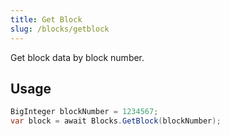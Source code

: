 ```yaml
---
title: Get Block
slug: /blocks/getblock
---
```


Get block data by block number.

## Usage

```csharp
BigInteger blockNumber = 1234567;
var block = await Blocks.GetBlock(blockNumber);
```
